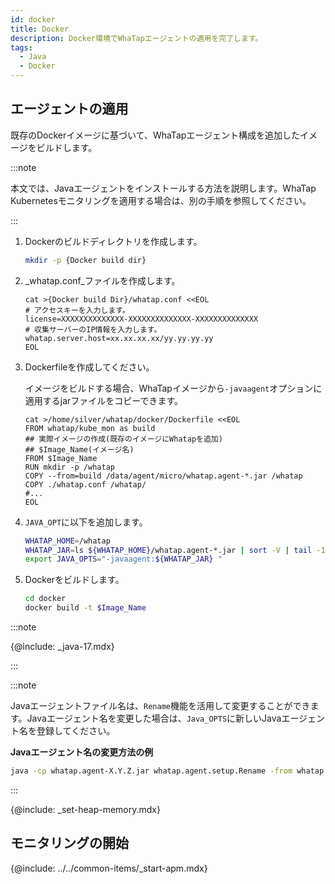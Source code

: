 ```yaml
---
id: docker
title: Docker
description: Docker環境でWhaTapエージェントの適用を完了します。
tags:
  - Java
  - Docker
---
```


## エージェントの適用

既存のDockerイメージに基づいて、WhaTapエージェント構成を追加したイメージをビルドします。

:::note

本文では、Javaエージェントをインストールする方法を説明します。WhaTap Kubernetesモニタリングを適用する場合は、別の手順を参照してください。

:::

1.  Dockerのビルドディレクトリを作成します。

    ```bash
    mkdir -p {Docker build dir}
    ```

2.  _whatap.conf_ファイルを作成します。

    ```docker {3,5} showLineNumbers
    cat >{Docker build Dir}/whatap.conf <<EOL
    # アクセスキーを入力します。
    license=XXXXXXXXXXXXXX-XXXXXXXXXXXXXX-XXXXXXXXXXXXXX 
    # 収集サーバーのIP情報を入力します。
    whatap.server.host=xx.xx.xx.xx/yy.yy.yy.yy 
    EOL
    ```

3.  Dockerfileを作成してください。

    イメージをビルドする場合、WhaTapイメージから`-javaagent`オプションに適用するjarファイルをコピーできます。

    ```docker
    cat >/home/silver/whatap/docker/Dockerfile <<EOL
    FROM whatap/kube_mon as build
    ## 実際イメージの作成(既存のイメージにWhatapを追加)
    ## $Image_Name(イメージ名)
    FROM $Image_Name
    RUN mkdir -p /whatap
    COPY --from=build /data/agent/micro/whatap.agent-*.jar /whatap
    COPY ./whatap.conf /whatap/
    #...
    EOL
    ```

4.  `JAVA_OPT`に以下を追加します。

    ```bash
    WHATAP_HOME=/whatap
    WHATAP_JAR=ls ${WHATAP_HOME}/whatap.agent-*.jar | sort -V | tail -1
    export JAVA_OPTS="-javaagent:${WHATAP_JAR} "
    ```

5.  Dockerをビルドします。

    ```bash
    cd docker
    docker build -t $Image_Name
    ```

:::note

{@include: _java-17.mdx}

:::

:::note

Javaエージェントファイル名は、`Rename`機能を活用して変更することができます。Javaエージェント名を変更した場合は、`Java_OPTS`に新しいJavaエージェント名を登録してください。

**Javaエージェント名の変更方法の例**

```bash
java -cp whatap.agent-X.Y.Z.jar whatap.agent.setup.Rename -from whatap.agent-X.Y.Z.jar -to whatap.agent.jar
```

:::

{@include: _set-heap-memory.mdx}

## モニタリングの開始

{@include: ../../common-items/_start-apm.mdx} 
